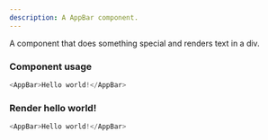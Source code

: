 ```yaml
---
description: A AppBar component.
---
```



A component that does something special and renders text in a div.

### Component usage
```js
<AppBar>Hello world!</AppBar>
```

### Render hello world!

```js live
<AppBar>Hello world!</AppBar>
```
